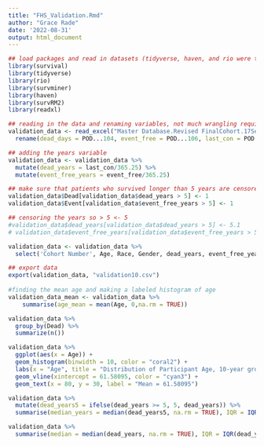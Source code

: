 ```yaml
---
title: "FHS_Validation.Rmd"
author: "Grace Rade"
date: '2022-08-31'
output: html_document
---
```

```r
## load packages and read in datasets (tidyverse, haven, and rio were the only packages that I actually needed for this)
library(survival)
library(tidyverse)
library(rio)
library(survminer)
library(haven)
library(survRM2)
library(readxl)

## reading in the data and renaming variables, not much wrangling required for this data
validation_data <- read_excel("Master Database.Revised FinalCohort.17Sep22.xlsx") %>% 
  rename(dead_days = POD...104, event_free = POD...106, last_con = POD...101, Event = 'Death/LVAD/Tx', TXB_group1 = 'TXB2-M (>/=1500) Group', TXB_group2 = 'TXB2-M (>1291)', EGFR_group = 'TXB2-M/eGFR Group') 

## adding the years variable
validation_data <- validation_data %>% 
  mutate(dead_years = last_con/365.25) %>% 
  mutate(event_free_years = event_free/365.25)

## make sure that patients who survived longer than 5 years are censored
validation_data$Dead[validation_data$dead_years > 5] <- 1
validation_data$Event[validation_data$event_free_years > 5] <- 1

## censoring the years so > 5 <- 5
#validation_data$dead_years[validation_data$dead_years > 5] <- 5.1
# validation_data$event_free_years[validation_data$event_free_years > 5] <- 1

validation_data <- validation_data %>% 
  select('Cohort Number', Age, Race, Gender, dead_years, event_free_years, Dead, Event, TXB_group1, TXB_group2, EGFR_group)

## export data
export(validation_data, "validation10.csv")
  
#finding the mean age and making a labeled histogram of age
validation_data_mean <- validation_data %>% 
    summarise(age_mean = mean(Age, 0,na.rm = TRUE))

validation_data %>% 
  group_by(Dead) %>% 
  summarize(n())

validation_data %>% 
  ggplot(aes(x = Age)) + 
  geom_histogram(binwidth = 10, color = "coral2") +
  labs(x = "Age", title = "Distribution of Participant Age, 10-year groups") +
  geom_vline(xintercept = 61.58095, color = "cyan3") +
  geom_text(x = 80, y = 30, label = "Mean = 61.58095")

validation_data %>% 
  mutate(dead_years5 = ifelse(dead_years >= 5, 5, dead_years)) %>% 
  summarise(median_years = median(dead_years5, na.rm = TRUE), IQR = IQR(dead_years5, na.rm = TRUE), quant25 = quantile(dead_years5, probs = (0.25), na.rm = TRUE), quant75 = quantile(dead_years5, probs = (0.75), na.rm = TRUE))

validation_data %>% 
  summarise(median = median(dead_years, na.rm = TRUE), IQR = IQR(dead_years, na.rm = TRUE), quant25 = quantile(dead_years, probs = (0.25), na.rm = TRUE), quant75 = quantile(dead_years, probs = (0.75), na.rm = TRUE))
```

